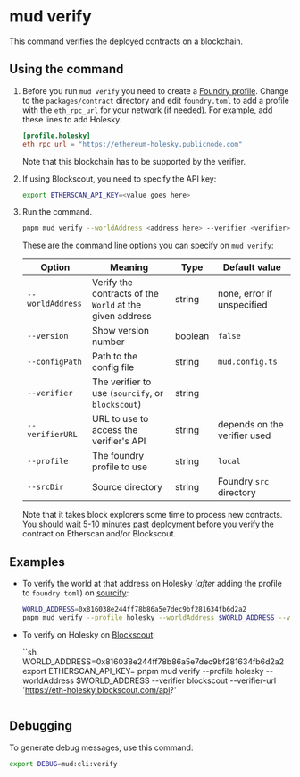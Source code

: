 # mud verify

This command verifies the deployed contracts on a blockchain.

## Using the command

1. Before you run `mud verify` you need to create a [Foundry profile](https://book.getfoundry.sh/reference/config/overview).
   Change to the `packages/contract` directory and edit `foundry.toml` to add a profile with the `eth_rpc_url` for your network (if needed).
   For example, add these lines to add Holesky.

   ```toml copy
   [profile.holesky]
   eth_rpc_url = "https://ethereum-holesky.publicnode.com"
   ```

   Note that this blockchain has to be supported by the verifier.

1. If using Blockscout, you need to specify the API key:

   ```sh copy
   export ETHERSCAN_API_KEY=<value goes here>
   ```

1. Run the command.

   ```sh copy
   pnpm mud verify --worldAddress <address here> --verifier <verifier> --profle <profile>
   ```

   These are the command line options you can specify on `mud verify`:

   | Option           | Meaning                                                  | Type    | Default value                |
   | ---------------- | -------------------------------------------------------- | ------- | ---------------------------- |
   | `--worldAddress` | Verify the contracts of the `World` at the given address | string  | none, error if unspecified   |
   | `--version`      | Show version number                                      | boolean | `false`                      |
   | `--configPath`   | Path to the config file                                  | string  | `mud.config.ts`              |
   | `--verifier`     | The verifier to use (`sourcify`, or `blockscout`)        | string  |                              |
   | `--verifierURL`  | URL to use to access the verifier's API                  | string  | depends on the verifier used |
   | `--profile`      | The foundry profile to use                               | string  | `local`                      |
   | `--srcDir`       | Source directory                                         | string  | Foundry `src` directory      |

   Note that it takes block explorers some time to process new contracts.
   You should wait 5-10 minutes past deployment before you verify the contract on Etherscan and/or Blockscout.

## Examples

- To verify the world at that address on Holesky (_after_ adding the profile to `foundry.toml`) on [sourcify](https://sourcify.dev/):

  ```sh
  WORLD_ADDRESS=0x816038e244ff78b86a5e7dec9bf281634fb6d2a2
  pnpm mud verify --profile holesky --worldAddress $WORLD_ADDRESS --verifier sourcify
  ```

- To verify on Holesky on [Blockscout](https://www.blockscout.com/):

  ``sh
  WORLD_ADDRESS=0x816038e244ff78b86a5e7dec9bf281634fb6d2a2
  export ETHERSCAN_API_KEY=<blockscout API key goes here>
  pnpm mud verify --profile holesky --worldAddress $WORLD_ADDRESS --verifier blockscout --verifier-url 'https://eth-holesky.blockscout.com/api?'

  ```

  ```

## Debugging

To generate debug messages, use this command:

```sh copy
export DEBUG=mud:cli:verify
```
